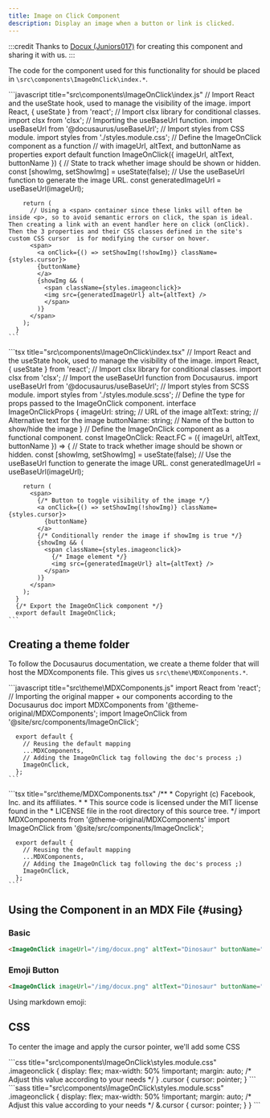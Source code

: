 ```yaml
---
title: Image on Click Component
description: Display an image when a button or link is clicked.
---
```


:::credit
Thanks to [Docux (Juniors017)](https://github.com/Juniors017) for creating this component and sharing it with us.
:::

The code for the component used for this functionality for should be placed in `\src\components\ImageOnClick\index.*`.

<DocusaurusButton to="https://docusaurus.io/docs/markdown-features/react#exporting-components" label="Docusaurus Documentation: Exporting Components" />

<Tabs groupId="js-ts">
  <TabItem value="js" label="JS">
    ```javascript title="src\components\ImageOnClick\index.js"
      // Import React and the useState hook, used to manage the visibility of the image.
      import React, { useState } from 'react';
      // Import clsx library for conditional classes.
      import clsx from 'clsx';
      // Importing the useBaseUrl function.
      import useBaseUrl from '@docusaurus/useBaseUrl';
      // Import styles from CSS module.
      import styles from './styles.module.css';
      // Define the ImageOnClick component as a function 
      // with imageUrl, altText, and buttonName as properties
      export default function ImageOnClick({ imageUrl, altText, buttonName }) {
        // State to track whether image should be shown or hidden.
        const [showImg, setShowImg] = useState(false);
        // Use the useBaseUrl function to generate the image URL.
        const generatedImageUrl = useBaseUrl(imageUrl);

        return (
          // Using a <span> container since these links will often be inside <p>, so to avoid semantic errors on click, the span is ideal. Then creating a link with an event handler here on click (onClick). Then the 3 properties and their CSS classes defined in the site's custom CSS cursor  is for modifying the cursor on hover.
          <span>
            <a onClick={() => setShowImg(!showImg)} className= {styles.cursor}>
            {buttonName}
            </a>
            {showImg && (
              <span className={styles.imageonclick}>
              <img src={generatedImageUrl} alt={altText} /> 
              </span>
            )}
          </span>
        );
      }
    ```
  </TabItem>
  <TabItem value="ts" label="TS">
    ```tsx title="src\components\ImageOnClick\index.tsx"
      // Import React and the useState hook, used to manage the visibility of the image.
      import React, { useState } from 'react';
      // Import clsx library for conditional classes.
      import clsx from 'clsx';
      // Import the useBaseUrl function from Docusaurus.
      import useBaseUrl from '@docusaurus/useBaseUrl';
      // Import styles from SCSS module.
      import styles from './styles.module.scss';
      // Define the type for props passed to the ImageOnClick component.
      interface ImageOnClickProps {
        imageUrl: string; // URL of the image
        altText: string; // Alternative text for the image
        buttonName: string; // Name of the button to show/hide the image
      }
      // Define the ImageOnClick component as a functional component.
      const ImageOnClick: React.FC<ImageOnClickProps> = ({ imageUrl, altText, buttonName }) => {
        // State to track whether image should be shown or hidden.
        const [showImg, setShowImg] = useState(false);
        // Use the useBaseUrl function to generate the image URL.
        const generatedImageUrl = useBaseUrl(imageUrl);

        return (
          <span>
            {/* Button to toggle visibility of the image */}
            <a onClick={() => setShowImg(!showImg)} className={styles.cursor}>
              {buttonName}  
            </a>
            {/* Conditionally render the image if showImg is true */}
            {showImg && (
              <span className={styles.imageonclick}>
                {/* Image element */}
                <img src={generatedImageUrl} alt={altText} /> 
              </span>
            )}
          </span>
        );
      }
      {/* Export the ImageOnClick component */}
      export default ImageOnClick;
    ```
  </TabItem>
</Tabs>

## Creating a theme folder
To follow the Docusaurus documentation, we create a theme folder that will host the MDXcomponents file. 
This gives us `src\theme\MDXComponents.*`.

<DocusaurusButton to="https://docusaurus.io/docs/markdown-features/react#mdx-component-scope" label="Docusaurus Documentation: MDX Component Scope" />

<Tabs groupId="js-ts">
  <TabItem value="js" label="JS">
    ```javascript title="src\theme\MDXComponents.js"
      import React from 'react';
      // Importing the original mapper + our components according to the Docusaurus doc
      import MDXComponents from '@theme-original/MDXComponents';
      import ImageOnClick  from '@site/src/components/ImageOnClick';

      export default {
        // Reusing the default mapping
        ...MDXComponents,
        // Adding the ImageOnClick tag following the doc's process ;)
        ImageOnClick,
      };
    ```
  </TabItem>
  <TabItem value="ts" label="TS">
    ```tsx title="src\theme/MDXComponents.tsx"
      /**
       * Copyright (c) Facebook, Inc. and its affiliates.
       *
       * This source code is licensed under the MIT license found in the
       * LICENSE file in the root directory of this source tree.
       */
      import MDXComponents from '@theme-original/MDXComponents'
      import ImageOnClick from '@site/src/components/ImageOnclick';

      export default {
        // Reusing the default mapping
        ...MDXComponents,
        // Adding the ImageOnClick tag following the doc's process ;)
        ImageOnClick,
      };
    ```
  </TabItem>
</Tabs>

## Using the Component in an MDX File \{#using}

### Basic

```html
<ImageOnClick imageUrl="/img/docux.png" altText="Dinosaur" buttonName="Click me" />
```

<ImageOnClick imageUrl="/img/docux.png" altText="Dinosaur" buttonName="Click me" />

### Emoji Button

```html
<ImageOnClick imageUrl="/img/docux.png" altText="Dinosaur" buttonName="🔎" />
```

Using markdown emoji: <ImageOnClick imageUrl="/img/docux.png" altText="Dinosaur" buttonName="🔎" />

## CSS

To center the image and apply the cursor pointer, we'll add some CSS

<Tabs groupId="css-scss">
  <TabItem value="CSS" label="CSS" default>
    ```css title="src\components\ImageOnClick\styles.module.css"
      .imageonclick {
        display: flex;
        max-width: 50% !important;
        margin: auto; /* Adjust this value according to your needs */
      }
      .cursor {
        cursor: pointer;
      }
    ```
  </TabItem>
  <TabItem value="SCSS" label="SCSS" default>
    ```sass title="src\components\ImageOnClick\styles.module.scss"
      .imageonclick  {
        display: flex;
        max-width: 50% !important;
        margin: auto; /* Adjust this value according to your needs */
        &.cursor {
          cursor: pointer;
        }
      }
    ```
  </TabItem>
</Tabs>
